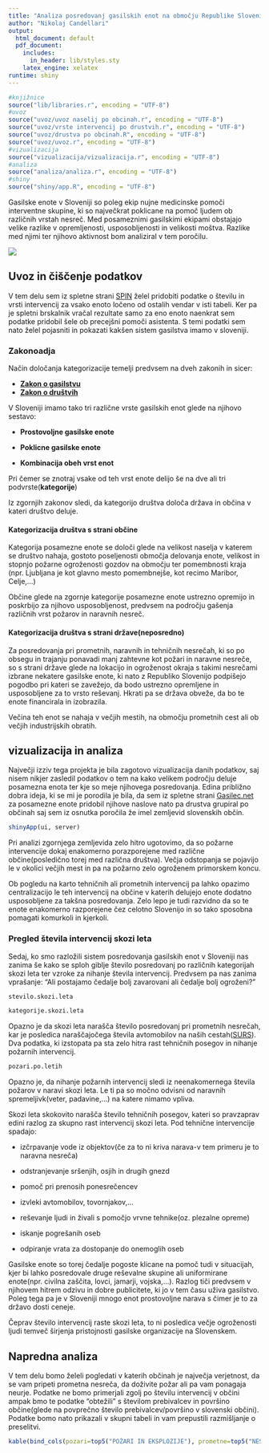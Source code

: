 ```yaml
---
title: "Analiza posredovanj gasilskih enot na območju Republike Slovenije"
author: "Nikolaj Candellari"
output:
  html_document: default
  pdf_document:
    includes:
      in_header: lib/styles.sty
    latex_engine: xelatex
runtime: shiny
---
```


```r
#knjižnice
source("lib/libraries.r", encoding = "UTF-8")
#uvoz
source("uvoz/uvoz naselij po obcinah.r", encoding = "UTF-8")
source("uvoz/vrste intervencij po drustvih.r", encoding = "UTF-8")
source("uvoz/drustva po obcinah.R", encoding = "UTF-8")
source("uvoz/uvoz.r", encoding = "UTF-8")
#vizualizacija
source("vizualizacija/vizualizacija.r", encoding = "UTF-8")
#analiza
source("analiza/analiza.r", encoding = "UTF-8")
#shiny
source("shiny/app.R", encoding = "UTF-8")
```


Gasilske enote v Sloveniji so poleg ekip nujne medicinske pomoči interventne skupine, ki so največkrat poklicane na pomoč ljudem ob različnih vrstah nesreč. Med posameznimi gasilskimi ekipami obstajajo velike razlike v opremljenosti, usposobljenosti in velikosti moštva. Razlike med njimi ter njihovo aktivnost bom analiziral v tem poročilu.

![](podatki/Delo-Foto-20171004123148-99050900.jpeg)


## Uvoz in čiščenje podatkov

V tem delu sem iz spletne strani [SPIN](http://spin.sos112.si/SPIN2/Javno/Porocila/)  želel pridobiti podatke o številu in vrsti intervencij za vsako enoto ločeno od ostalih vendar v isti tabeli. Ker pa je spletni brskalnik vračal rezultate samo za eno enoto naenkrat sem podatke pridobil šele ob precejšni pomoči asistenta. S temi podatki sem nato želel pojasniti in pokazati kakšen sistem gasilstva imamo v sloveniji. 

### Zakonoadja

Način določanja kategorizacije temelji predvsem na dveh zakonih in sicer:

* [**Zakon o gasilstvu**](http://pisrs.si/Pis.web/pregledPredpisa?id=ZAKO301)
* [**Zakon o društvih**](http://pisrs.si/Pis.web/pregledPredpisa?id=ZAKO4242)

V Sloveniji imamo tako tri različne vrste gasilskih enot glede na njihovo sestavo:

* **Prostovoljne gasilske enote** 
    
* **Poklicne gasilske enote**
    
* **Kombinacija obeh vrst enot** 
    

Pri čemer se znotraj vsake od teh vrst enote delijo še na dve ali tri podvrste(**kategorije**)

Iz zgornjih zakonov sledi, da kategorijo društva določa država in občina v kateri društvo deluje.

#### Kategorizacija društva s strani občine

Kategorija posamezne enote se določi glede na velikost naselja v katerem se društvo nahaja, gostoto poseljenosti območja delovanja enote, velikost in stopnjo požarne ogroženosti gozdov na območju ter pomembnosti kraja (npr. Ljubljana je kot glavno mesto pomembnejše, kot recimo Maribor, Celje,...)

Občine glede na zgornje kategorije posamezne enote ustrezno opremijo in poskrbijo za njihovo usposobljenost, predvsem na področju gašenja različnih vrst požarov in naravnih nesreč.
 
#### Kategorizacija društva s strani države(neposredno)

Za posredovanja pri prometnih, naravnih in tehničnih nesrečah, ki so po obsegu in trajanju ponavadi manj zahtevne kot požari in naravne nesreče, so s strani države glede na lokacijo in ogroženost okraja s takimi nesrečami izbrane nekatere gasilske enote, ki nato z Republiko Slovenijo podpišejo pogodbo pri kateri se zavežejo, da bodo ustrezno opremljene in usposobljene za to vrsto reševanj. Hkrati pa se država obveže, da bo te enote financirala in izobrazila.

Večina teh enot se nahaja v večjih mestih, na območju prometnih cest ali ob večjih industrijskih obratih. 

## vizualizacija in analiza

Največji izziv tega projekta je bila zagotovo vizualizacija danih podatkov, saj nisem nikjer zasledil podatkov o tem na kako velikem področju deluje posamezna enota ter kje so meje njihovega posredovanja. Edina približno dobra ideja, ki se mi je porodila je bila, da sem iz spletne strani [Gasilec.net](http://www.gasilec.net/) za posamezne enote pridobil njihove naslove nato pa drustva grupiral po občinah saj sem iz osnutka poročila že imel zemljevid slovenskih občin.

```r
shinyApp(ui, server)
```


Pri analizi zgornjega zemljevida zelo hitro ugotovimo, da so požarne intervencije dokaj enakomerno porazporejene med različne občine(posledično torej med različna društva). Večja odstopanja se pojavijo le v okolici večjih mest in pa na požarno zelo ogroženem primorskem koncu.

Ob pogledu na karto tehničnih ali prometnih intervencij pa lahko opazimo centralizacijo le teh intervencij na občine v katerih delujejo enote dodatno usposobljene za takšna posredovanja. Zelo lepo je tudi razvidno da so te enote enakomerno razporejene čez celotno Slovenijo in so tako sposobna pomagati komurkoli in kjerkoli.


### Pregled števila intervencij skozi leta

Sedaj, ko smo razložili sistem posredovanja gasilskih enot v Sloveniji nas zanima še kako se sploh giblje število posredovanj po različnih kategorijah skozi leta ter vzroke za nihanje števila intervencij. Predvsem pa nas zanima vprašanje: "Ali postajamo čedalje bolj zavarovani ali čedalje bolj ogroženi?"


```r

stevilo.skozi.leta

kategorije.skozi.leta
```

Opazno je da skozi leta narašča število posredovanj pri prometnih nesrečah, kar je posledica naraščajočega števila avtomobilov na naših cestah([SURS](https://www.stat.si/StatWeb/News/Index/6602)). 
Dva podatka, ki izstopata pa sta zelo hitra rast tehničnih posegov in nihanje požarnih intervencij.

```r
pozari.po.letih
```

Opazno je, da nihanje požarnih intervencij sledi iz neenakomernega števila požarov v naravi skozi leta. Le ti pa so močno odvisni od naravnih spremeljivk(veter, padavine,...) na katere nimamo vpliva.

Skozi leta skokovito narašča število tehničnih posegov, kateri so pravzaprav edini razlog za skupno rast intervencij skozi leta. 
Pod tehnične intervencije spadajo:

* izčrpavanje vode iz objektov(če za to ni kriva narava-v tem primeru je to naravna nesreča)

* odstranjevanje sršenjih, osjih in drugih gnezd

* pomoč pri prenosih ponesrečencev

* izvleki avtomobilov, tovornjakov,...

* reševanje ljudi in živali s pomočjo vrvne tehnike(oz. plezalne opreme)

* iskanje pogrešanih oseb

* odpiranje vrata za dostopanje do onemoglih oseb


Gasilske enote so torej čedalje pogoste klicane na pomoč tudi v situacijah, kjer bi lahko posredovale druge reševalne skupine ali uniformirane enote(npr. civilna zaščita, lovci, jamarji, vojska,...). Razlog tiči predvsem v njihovem hitrem odzivu in dobre publicitete, ki jo v tem času uživa gasilstvo. Poleg tega pa je v Sloveniji mnogo enot prostovoljne narava s čimer je to za državo dosti ceneje. 

Čeprav število intervencij raste skozi leta, to ni posledica večje ogroženosti ljudi temveč širjenja pristojnosti gasilske organizacije na Slovenskem. 

## Napredna analiza

V tem delu bomo želeli pogledati v katerih občinah je največja verjetnost, da se vam pripeti prometna nesreča, da doživite požar ali pa vam ponagaja neurje. Podatke ne bomo primerjali zgolj po številu intervencij v občini ampak bmo te podatke "obtežili" s številom prebivalcev in površino občine(glede na povprečno število prebivalcev/površino v slovenski občini). Podatke bomo nato prikazali v skupni tabeli in vam prepustili razmišljanje o preselitvi.

```r
kable(bind_cols(pozari=top5("POŽARI IN EKSPLOZIJE"), prometne=top5("NESREČE V PROMETU"), tehnicne=top5("TEHNIČNA IN DRUGA POMOČ"), druge=top5("DRUGE NESREČE"), naravne=top5("NARAVNE NESREČE")))
```


